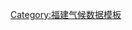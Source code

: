 {{Weather box
|width = auto
|metric first = y
|single line = y 
|collapsed = 
|location = 浦城县气象数据（1981年至2010年）
|Jan high C = 12.0
|Feb high C = 13.8
|Mar high C = 17.4
|Apr high C = 23.3
|May high C = 27.3
|Jun high C = 29.7
|Jul high C = 33.5
|Aug high C = 33.3
|Sep high C = 30.0
|Oct high C = 25.7
|Nov high C = 20.2
|Dec high C = 14.8
|Jan mean C = 6.7
|Feb mean C = 8.7
|Mar mean C = 12.2
|Apr mean C = 17.7
|May mean C = 21.8
|Jun mean C = 24.8
|Jul mean C = 27.7
|Aug mean C = 27.1
|Sep mean C = 24.0
|Oct mean C = 19.3
|Nov mean C = 13.6
|Dec mean C = 8.2
|year mean C = 
|Jan low C = 3.1
|Feb low C = 5.2
|Mar low C = 8.6
|Apr low C = 13.8
|May low C = 18.0
|Jun low C = 21.3
|Jul low C = 23.5
|Aug low C = 23.1
|Sep low C = 20.1
|Oct low C = 14.9
|Nov low C = 9.2
|Dec low C = 3.8
|Jan record high C = 27.8 |Jan record low C = -6.6
|Feb record high C = 30.0 |Feb record low C = -5.0
|Mar record high C = 33.0 |Mar record low C = -4.5
|Apr record high C = 34.1 |Apr record low C = 2.4
|May record high C = 35.5 |May record low C = 8.7
|Jun record high C = 36.2 |Jun record low C = 12.6
|Jul record high C = 42.0 |Jul record low C = 18.9
|Aug record high C = 41.1 |Aug record low C = 16.5
|Sep record high C = 39.3 |Sep record low C = 11.3
|Oct record high C = 37.3 |Oct record low C = 2.3
|Nov record high C = 33.0 |Nov record low C = -2.9
|Dec record high C = 26.0 |Dec record low C = -7.6
|year high C=  |year low C= 
|year high F = |year low F =
|precipitation colour = green
|Jan precipitation mm = 74.7
|Feb precipitation mm = 101.0
|Mar precipitation mm = 197.4
|Apr precipitation mm = 226.4
|May precipitation mm = 244.2
|Jun precipitation mm = 368.0
|Jul precipitation mm = 140.2
|Aug precipitation mm = 114.1
|Sep precipitation mm = 89.2
|Oct precipitation mm = 52.7
|Nov precipitation mm = 65.1
|Dec precipitation mm = 46.7
|Jan humidity = 79
|Feb humidity = 80
|Mar humidity = 81
|Apr humidity = 79
|May humidity = 79
|Jun humidity = 82
|Jul humidity = 78
|Aug humidity = 79
|Sep humidity = 79
|Oct humidity = 77
|Nov humidity = 78
|Dec humidity = 76
|source 1 = [http://data.cma.cn/data/weatherBk.html 中国气象数据服务中心]
}}<noinclude>
[[Category:福建气候数据模板]]
</noinclude>